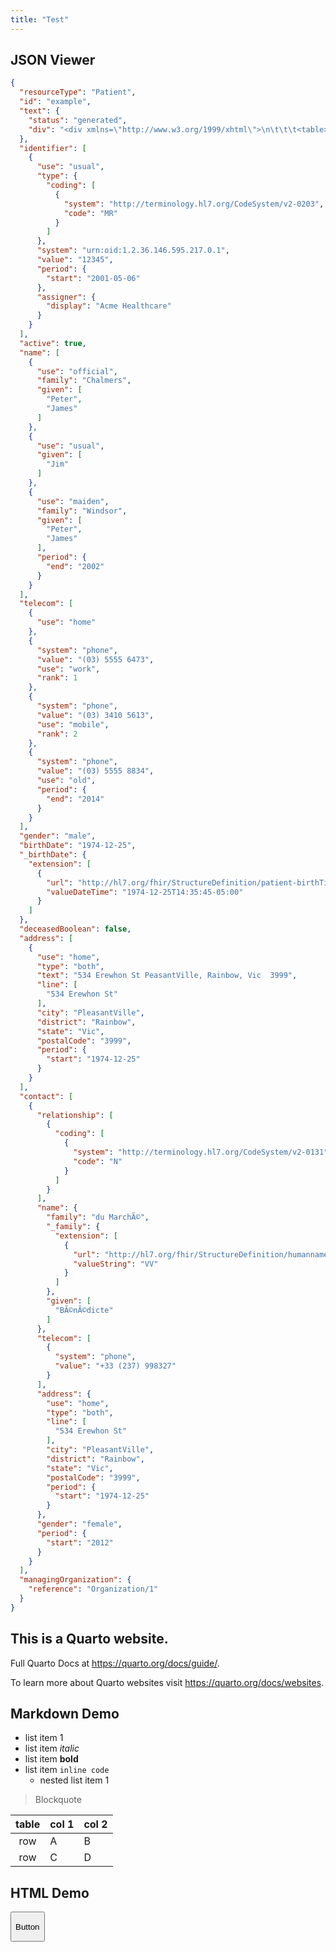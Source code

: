 ```yaml
---
title: "Test"
---
```


## JSON Viewer

```json
{
  "resourceType": "Patient",
  "id": "example",
  "text": {
    "status": "generated",
    "div": "<div xmlns=\"http://www.w3.org/1999/xhtml\">\n\t\t\t<table>\n\t\t\t\t<tbody>\n\t\t\t\t\t<tr>\n\t\t\t\t\t\t<td>Name</td>\n\t\t\t\t\t\t<td>Peter James \n              <b>Chalmers</b> (&quot;Jim&quot;)\n            </td>\n\t\t\t\t\t</tr>\n\t\t\t\t\t<tr>\n\t\t\t\t\t\t<td>Address</td>\n\t\t\t\t\t\t<td>534 Erewhon, Pleasantville, Vic, 3999</td>\n\t\t\t\t\t</tr>\n\t\t\t\t\t<tr>\n\t\t\t\t\t\t<td>Contacts</td>\n\t\t\t\t\t\t<td>Home: unknown. Work: (03) 5555 6473</td>\n\t\t\t\t\t</tr>\n\t\t\t\t\t<tr>\n\t\t\t\t\t\t<td>Id</td>\n\t\t\t\t\t\t<td>MRN: 12345 (Acme Healthcare)</td>\n\t\t\t\t\t</tr>\n\t\t\t\t</tbody>\n\t\t\t</table>\n\t\t</div>"
  },
  "identifier": [
    {
      "use": "usual",
      "type": {
        "coding": [
          {
            "system": "http://terminology.hl7.org/CodeSystem/v2-0203",
            "code": "MR"
          }
        ]
      },
      "system": "urn:oid:1.2.36.146.595.217.0.1",
      "value": "12345",
      "period": {
        "start": "2001-05-06"
      },
      "assigner": {
        "display": "Acme Healthcare"
      }
    }
  ],
  "active": true,
  "name": [
    {
      "use": "official",
      "family": "Chalmers",
      "given": [
        "Peter",
        "James"
      ]
    },
    {
      "use": "usual",
      "given": [
        "Jim"
      ]
    },
    {
      "use": "maiden",
      "family": "Windsor",
      "given": [
        "Peter",
        "James"
      ],
      "period": {
        "end": "2002"
      }
    }
  ],
  "telecom": [
    {
      "use": "home"
    },
    {
      "system": "phone",
      "value": "(03) 5555 6473",
      "use": "work",
      "rank": 1
    },
    {
      "system": "phone",
      "value": "(03) 3410 5613",
      "use": "mobile",
      "rank": 2
    },
    {
      "system": "phone",
      "value": "(03) 5555 8834",
      "use": "old",
      "period": {
        "end": "2014"
      }
    }
  ],
  "gender": "male",
  "birthDate": "1974-12-25",
  "_birthDate": {
    "extension": [
      {
        "url": "http://hl7.org/fhir/StructureDefinition/patient-birthTime",
        "valueDateTime": "1974-12-25T14:35:45-05:00"
      }
    ]
  },
  "deceasedBoolean": false,
  "address": [
    {
      "use": "home",
      "type": "both",
      "text": "534 Erewhon St PeasantVille, Rainbow, Vic  3999",
      "line": [
        "534 Erewhon St"
      ],
      "city": "PleasantVille",
      "district": "Rainbow",
      "state": "Vic",
      "postalCode": "3999",
      "period": {
        "start": "1974-12-25"
      }
    }
  ],
  "contact": [
    {
      "relationship": [
        {
          "coding": [
            {
              "system": "http://terminology.hl7.org/CodeSystem/v2-0131",
              "code": "N"
            }
          ]
        }
      ],
      "name": {
        "family": "du MarchÃ©",
        "_family": {
          "extension": [
            {
              "url": "http://hl7.org/fhir/StructureDefinition/humanname-own-prefix",
              "valueString": "VV"
            }
          ]
        },
        "given": [
          "BÃ©nÃ©dicte"
        ]
      },
      "telecom": [
        {
          "system": "phone",
          "value": "+33 (237) 998327"
        }
      ],
      "address": {
        "use": "home",
        "type": "both",
        "line": [
          "534 Erewhon St"
        ],
        "city": "PleasantVille",
        "district": "Rainbow",
        "state": "Vic",
        "postalCode": "3999",
        "period": {
          "start": "1974-12-25"
        }
      },
      "gender": "female",
      "period": {
        "start": "2012"
      }
    }
  ],
  "managingOrganization": {
    "reference": "Organization/1"
  }
}
```

## This is a Quarto website.

Full Quarto Docs at <https://quarto.org/docs/guide/>.

To learn more about Quarto websites visit <https://quarto.org/docs/websites>.

## Markdown Demo

-   list item 1
-   list item *italic*
-   list item **bold**
-   list item `inline code`
    -   nested list item 1

> Blockquote

| table | col 1 | col 2 |
|:-----:|:------|:------|
|  row  | A     | B     |
|  row  | C     | D     |

## HTML Demo

<button class="btn btn-primary">

Button

</button>
